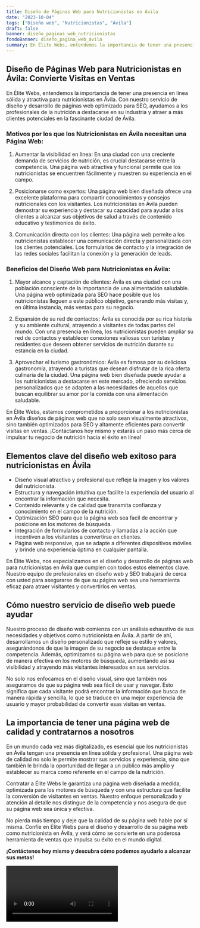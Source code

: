 ```yaml
---
title: Diseño de Páginas Web para Nutricionistas en Ávila
date: "2023-10-04"
tags: ["Diseño web", "Nutricionistas", "Ávila"]
draft: false
banner: diseño_paginas_web_nutricionistas
fondoBanner: diseño_pagina_web_ávila
summary: En Élite Webs, entendemos la importancia de tener una presencia en línea sólida y atractiva para nutricionistas en Ávila. Con nuestro servicio de diseño y desarrollo de páginas web optimizado para SEO, ayudamos a los profesionales de la nutrición a destacarse en su industria y atraer a más clientes potenciales en la fascinante ciudad de Ávila.
---
```



## Diseño de Páginas Web para Nutricionistas en Ávila: Convierte Visitas en Ventas

En Élite Webs, entendemos la importancia de tener una presencia en línea sólida y atractiva para nutricionistas en Ávila. Con nuestro servicio de diseño y desarrollo de páginas web optimizado para SEO, ayudamos a los profesionales de la nutrición a destacarse en su industria y atraer a más clientes potenciales en la fascinante ciudad de Ávila.

### Motivos por los que los Nutricionistas en Ávila necesitan una Página Web:

1. Aumentar la visibilidad en línea: En una ciudad con una creciente demanda de servicios de nutrición, es crucial destacarse entre la competencia. Una página web atractiva y funcional permite que los nutricionistas se encuentren fácilmente y muestren su experiencia en el campo.

2. Posicionarse como expertos: Una página web bien diseñada ofrece una excelente plataforma para compartir conocimientos y consejos nutricionales con los visitantes. Los nutricionistas en Ávila pueden demostrar su experiencia y destacar su capacidad para ayudar a los clientes a alcanzar sus objetivos de salud a través de contenido educativo y testimonios de éxito.

3. Comunicación directa con los clientes: Una página web permite a los nutricionistas establecer una comunicación directa y personalizada con los clientes potenciales. Los formularios de contacto y la integración de las redes sociales facilitan la conexión y la generación de leads.

### Beneficios del Diseño Web para Nutricionistas en Ávila:

1. Mayor alcance y captación de clientes: Ávila es una ciudad con una población consciente de la importancia de una alimentación saludable. Una página web optimizada para SEO hace posible que los nutricionistas lleguen a este público objetivo, generando más visitas y, en última instancia, más ventas para su negocio.

2. Expansión de su red de contactos: Ávila es conocida por su rica historia y su ambiente cultural, atrayendo a visitantes de todas partes del mundo. Con una presencia en línea, los nutricionistas pueden ampliar su red de contactos y establecer conexiones valiosas con turistas y residentes que deseen obtener servicios de nutrición durante su estancia en la ciudad.

3. Aprovechar el turismo gastronómico: Ávila es famosa por su deliciosa gastronomía, atrayendo a turistas que desean disfrutar de la rica oferta culinaria de la ciudad. Una página web bien diseñada puede ayudar a los nutricionistas a destacarse en este mercado, ofreciendo servicios personalizados que se adapten a las necesidades de aquellos que buscan equilibrar su amor por la comida con una alimentación saludable.

En Élite Webs, estamos comprometidos a proporcionar a los nutricionistas en Ávila diseños de páginas web que no solo sean visualmente atractivos, sino también optimizados para SEO y altamente eficientes para convertir visitas en ventas. ¡Contáctanos hoy mismo y estarás un paso más cerca de impulsar tu negocio de nutrición hacia el éxito en línea!

<GifSeo />

<Cta />

## Elementos clave del diseño web exitoso para nutricionistas en Ávila

- Diseño visual atractivo y profesional que refleje la imagen y los valores del nutricionista.
- Estructura y navegación intuitiva que facilite la experiencia del usuario al encontrar la información que necesita.
- Contenido relevante y de calidad que transmita confianza y conocimiento en el campo de la nutrición.
- Optimización SEO para que la página web sea facil de encontrar y posicione en los motores de búsqueda.
- Integración de formularios de contacto y llamadas a la acción que incentiven a los visitantes a convertirse en clientes.
- Página web responsive, que se adapte a diferentes dispositivos móviles y brinde una experiencia óptima en cualquier pantalla.

En Élite Webs, nos especializamos en el diseño y desarrollo de páginas web para nutricionistas en Ávila que cumplen con todos estos elementos clave. Nuestro equipo de profesionales en diseño web y SEO trabajará de cerca con usted para asegurarse de que su página web sea una herramienta eficaz para atraer visitantes y convertirlos en ventas.

## Cómo nuestro servicio de diseño web puede ayudar

Nuestro proceso de diseño web comienza con un análisis exhaustivo de sus necesidades y objetivos como nutricionista en Ávila. A partir de ahí, desarrollamos un diseño personalizado que refleje su estilo y valores, asegurándonos de que la imagen de su negocio se destaque entre la competencia. Además, optimizamos su página web para que se posicione de manera efectiva en los motores de búsqueda, aumentando así su visibilidad y atrayendo más visitantes interesados en sus servicios.

No solo nos enfocamos en el diseño visual, sino que también nos aseguramos de que su página web sea fácil de usar y navegar. Esto significa que cada visitante podrá encontrar la información que busca de manera rápida y sencilla, lo que se traduce en una mejor experiencia de usuario y mayor probabilidad de convertir esas visitas en ventas.

## La importancia de tener una página web de calidad y contratarnos a nosotros

En un mundo cada vez más digitalizado, es esencial que los nutricionistas en Ávila tengan una presencia en línea sólida y profesional. Una página web de calidad no solo le permite mostrar sus servicios y experiencia, sino que también le brinda la oportunidad de llegar a un público más amplio y establecer su marca como referente en el campo de la nutrición.

Contratar a Élite Webs le garantiza una página web diseñada a medida, optimizada para los motores de búsqueda y con una estructura que facilite la conversión de visitantes en ventas. Nuestro enfoque personalizado y atención al detalle nos distingue de la competencia y nos asegura de que su página web sea única y efectiva.

No pierda más tiempo y deje que la calidad de su página web hable por sí misma. Confíe en Élite Webs para el diseño y desarrollo de su página web como nutricionista en Ávila, y verá cómo se convierte en una poderosa herramienta de ventas que impulsa su éxito en el mundo digital.

**¡Contáctenos hoy mismo y descubra cómo podemos ayudarlo a alcanzar sus metas!**

<Video />

<CtaBot job="Nutricionistas" city="Ávila" />

<Gmaps query="Ávila+españa+maps" />
